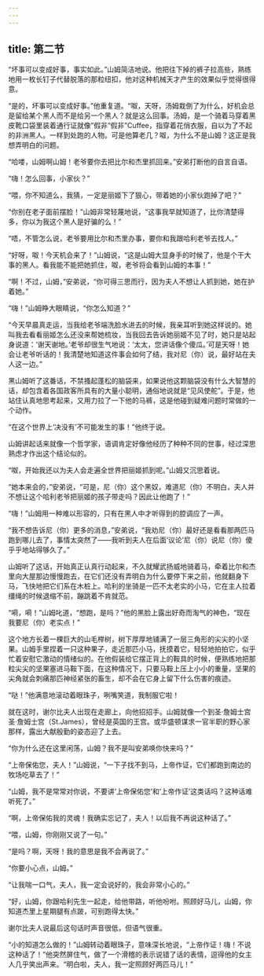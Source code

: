 ```yaml
---
---
---
```

title: 第二节
---




“坏事可以变成好事，事实如此。”山姆简洁地说。他把往下掉的裤子拉高些，熟练地用一枚长钉子代替脱落的那粒纽扣，他对这种机械天才产生的效果似乎觉得很得意。

“是的，坏事可以变成好事。”他重复道。“呶，天呀，汤姆栽倒了为什么，好机会总是留给某个黑人而不是给另一个黑人？就是这么回事。汤姆，是一个骑着马穿着黑皮靴口袋里装着通行证就像”假非“假非”Cuffee，指穿着花俏衣服，自以为了不起的非洲黑人。一样到处跑的人物。可是他算老几？呶，为什么不是山姆？这正是我想弄明白的问题。

“哈喽，山姆啊山姆！老爷要你去把比尔和杰里抓回来。”安弟打断他的自言自语。

“嗨！怎么回事，小家伙？”

“喂，你不知道么，我猜，一定是丽姬下了狠心，带着她的小家伙跑掉了吧？”

“你别在老子面前摆脸！”山姆非常轻蔑地说，“这事我早就知道了，比你清楚得多，你以为我这个黑人是好骗的么！”

“唔，不管怎么说，老爷要用比尔和杰里办事，要你和我跟哈利老爷去找人。”

“好呀，呶！今天机会来了！”山姆说，“这是山姆大显身手的时候了，他是个干大事的黑人。看我能不能把她抓住，呶，老爷将会看到山姆的本事！”

“啊！不过，山姆，”安弟说，“你可得三思而行，因为夫人不想让人抓到她，她在护着她。”

“嗨！”山姆睁大眼睛说，“你怎么知道？”

“今天早晨真走运，当我给老爷端洗脸水进去的时候，我亲耳听到她这样说的。她叫我去看看丽姬怎么还没来帮她梳妆，当我回去告诉她丽姬不见了时，她只是站起身说道：‘谢天谢地。’老爷却很生气地说：‘太太，您讲话像个傻瓜。’可是天呀！她会让老爷听话的！我清楚地知道这件事会如何了结，我对尼（你）说，最好站在夫人这一边。”

黑山姆听了这番话，不禁搔起蓬松的脑袋来，如果说他这颗脑袋没有什么大智慧的话，却包含着各国政客所具有的大量小聪明，通俗地说就是“见风使舵”。于是，他站住认真地思考起来，又用力拉了一下他的马裤，这是他碰到疑难问题时常做的一个动作。

“在这个世界上‘决没有’不可能发生的事！”他终于说。

山姆讲起话来就像一个哲学家，语调肯定好像他经历了种种不同的世事，经过深思熟虑才作出这个结论似的。

“呶，开始我还以为夫人会走遍全世界把丽姬抓到呢。”山姆又沉思着说。

“她本来会的，”安弟说，“可是，尼（你）这个黑奴，难道尼（你）不明白，夫人并不想让这个哈利老爷把丽姬的孩子带走吗？因此让他跑了！”

“嗨！”山姆用一种难以形容的，只有在黑人中才听得到的腔调应了一声。

“我不想告诉尼（你）更多的消息，”安弟说，“我劝尼（你）最好还是看看那两匹马跑到哪儿去了，事情太突然了——我听到夫人在后面‘议论’尼（你）说尼（你）傻乎乎地站得够久了。”

山姆听了这话，开始真正认真行动起来，不久就耀武扬威地骑着马，牵着比尔和杰里向大屋那边慢慢跑去，在它们还没有弄明白为什么要停下来之前，他就翻身下马，飞快地把它们系在木桩上。哈利的坐骑是一匹不太老实的小马，它在主人拉着缰绳的时候退缩不前，蹦跳着不肯就范。

“嗬，嗬！”山姆叱道，“想跑，是吗？”他的黑脸上露出好奇而淘气的神色，“现在我要尼（你）老实点！”

这个地方长着一棵巨大的山毛榉树，树下厚厚地铺满了一层三角形的尖尖的小坚果。山姆手里捏着一只这种果子，走近那匹小马，抚摸着它，轻轻地拍拍它，似乎忙着安慰它激动的情绪似的。在他假装给它摆正背上的鞍具的时候，便熟练地把那粒尖尖的坚果塞进马鞍下面，在这种情况下，只要马鞍上压上小小的重量，坚果的尖角就会刺痛那匹神经紧张的畜生，却不会在它身上留下什么伤害的痕迹。

“哒！”他满意地滚动着眼珠子，咧嘴笑道，我制服它啦！

就在这时，谢尔比夫人出现在走廊上，向他招招手。山姆就像一个到圣·詹姆士宫圣·詹姆士宫（St.James），曾经是英国的王宫。或华盛顿谋求一官半职的野心家那样，露出大献殷勤的姿态迎了上去。

“你为什么还在这里闲荡，山姆？我不是叫安弟唤你快来吗？”

“上帝保佑您，夫人！”山姆说，“一下子找不到马，上帝作证，它们都跑到南边的牧场吃草去了！”

“山姆，我不是常常对你说，不要讲‘上帝保佑您’和‘上帝作证’这类话吗？这种话难听死了。”

“啊，上帝保佑我的灵魂！我确实忘记了，夫人！以后我不再说这种话了。”

“喂，山姆，你刚刚又说了一句。”

“是吗？啊，天呀！我的意思是我不会再说了。”

“你要小心点，山姆。”

“让我喘一口气，夫人，我一定会说好的，我会非常小心的。”

“好，山姆，你跟哈利先生一起走，给他带路，听他吩咐。照顾好马儿，山姆，你知道杰里上星期腿有点跛，可别跑得太快。”

谢尔比夫人说最后这句话时声音很低，但语气很重。

“小的知道怎么做的！”山姆转动着眼珠子，意味深长地说，“上帝作证！嗨！不说这种话了！”他突然屏住气，做了一个滑稽的表示说错了话的表情，逗得他的女主人几乎笑出声来。“明白啦，夫人，我一定照顾好两匹马儿！”
